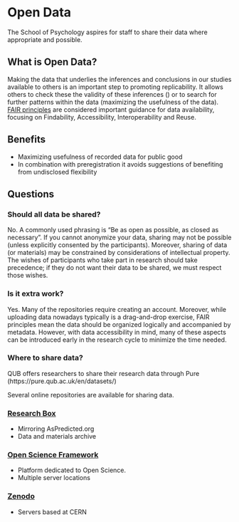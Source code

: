# Open Data

The School of Psychology aspires for staff to share their data where appropriate and possible.

## What is Open Data?
Making the data that underlies the inferences and conclusions in our studies available to others is an important step to promoting replicability. It allows others to check these the validity of these inferences () or to search for further patterns within the data (maximizing the usefulness of the data). [FAIR principles](https://www.go-fair.org/fair-principles/) are considered important guidance for data availability, focusing on Findability, Accessibility, Interoperability and Reuse. 

## Benefits

-	Maximizing usefulness of recorded data for public good
-	In combination with preregistration it avoids suggestions of benefiting from undisclosed flexibility

## Questions

### Should all data be shared?
No. A commonly used phrasing is “Be as open as possible, as closed as necessary”. If you cannot anonymize your data, sharing may not be possible (unless explicitly consented by the participants). Moreover, sharing of data (or materials) may be constrained by considerations of intellectual property. The wishes of participants who take part in research should take precedence; if they do not want their data to be shared, we must respect those wishes.

### Is it extra work?
Yes. Many of the repositories require creating an account. Moreover, while uploading data nowadays typically is a drag-and-drop exercise, FAIR principles mean the data should be organized logically and accompanied by metadata. However, with data accessibility in mind, many of these aspects can be introduced early in the research cycle to minimize the time needed.

### Where to share data?
QUB offers researchers to share their research data through Pure (https://pure.qub.ac.uk/en/datasets/) 

Several online repositories are available for sharing data.

### [Research Box](https://researchbox.org)
-	Mirroring AsPredicted.org
-	Data and materials archive

### [Open Science Framework](https://osf.io)
-	Platform dedicated to Open Science.
-	Multiple server locations

### [Zenodo](https://zenodo.org)
-	Servers based at CERN
